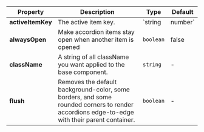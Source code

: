 | Property | Description | Type | Default |
| --- | --- | --- | --- |
| **activeItemKey** | The active item key. | `string | number` | undefined |
| **alwaysOpen** | Make accordion items stay open when another item is opened | `boolean` | false |
| **className** | A string of all className you want applied to the base component. | `string` | - |
| **flush** | Removes the default background-color, some borders, and some rounded corners to render accordions edge-to-edge with their parent container. | `boolean` | - |
